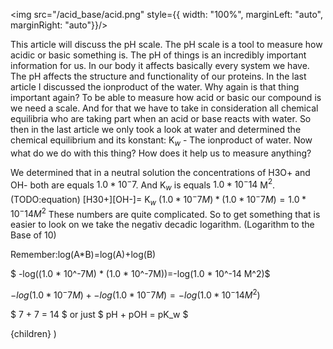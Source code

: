 <img src="/acid_base/acid.png" style={{ width: "100%", marginLeft: "auto", marginRight: "auto"}}/>


This article will discuss the pH scale. The pH scale is a tool to measure how acidic or basic something is. The pH of things is an incredibly important information for us. In our body it affects basically every system we have. The pH affects the structure and functionality of our proteins. 
In the last article I discussed the ionproduct of the water. Why again is that thing important again?
To be able to measure how acid or basic our compound is we need a scale. And for that we have to take in consideration all chemical equilibria who are taking part when an acid or base reacts with water.
So then in the last article we only took a look at water and determined the chemical equilibrium and its konstant: K$_w$ - The ionproduct of water. Now what do we do with this thing? How does it help us to measure anything?

We determined that in a neutral solution the concentrations of H3O+ and OH- both are equals $1.0 * 10^-7$. And K$_w$ is equals $1.0 * 10^-14$ M$^2$. (TODO:equation)
[H30+][OH-]= K$_w$
$(1.0 * 10^-7M) * (1.0 * 10^-7M) = 1.0 * 10^-14 M^2$
These numbers are quite complicated. So to get something that is easier to look on we take the negativ decadic logarithm. (Logarithm to the Base of 10)

Remember:log(A*B)=log(A)+log(B)

$ -log((1.0 * 10^-7M) * (1.0 * 10^-7M))=-log(1.0 * 10^-14 M^2)$

$-log(1.0 * 10^-7M) + -log(1.0 * 10^-7M)=-log(1.0 * 10^-14 M^2)$

$ 7 + 7 = 14 $ or just $ pH + pOH = pK_w $





  <LayoutPostWrapper pageIdx={1} title="Acid & Base chemistry: The pH-scale" date="2022-09-01">
    {children}
  </LayoutPostWrapper>
)